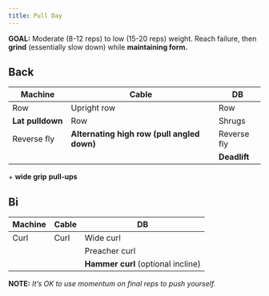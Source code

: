 ```yaml
---
title: Pull Day
---
```


**GOAL:** Moderate (8-12 reps) to low (15-20 reps) weight. Reach failure, then **grind** (essentially slow down) while **maintaining form.**

::: panel-tabset
## Back

| Machine          | Cable                                       | DB           |
|------------------|---------------------------------------------|--------------|
| Row              | Upright row                                 | Row          |
| **Lat pulldown** | Row                                         | Shrugs       |
| Reverse fly      | **Alternating high row (pull angled down)** | Reverse fly  |
|                  |                                             | **Deadlift** |

\+ **wide grip** **pull-ups**

## Bi

| Machine | Cable | DB                                 |
|---------|-------|------------------------------------|
| Curl    | Curl  | Wide curl                          |
|         |       | Preacher curl                      |
|         |       | **Hammer curl** (optional incline) |
:::

**NOTE:** *It's OK to use momentum on final reps to push yourself.*
